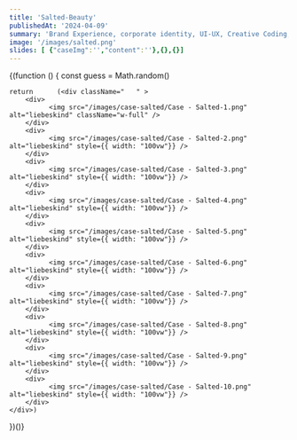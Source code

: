 ```yaml
---
title: 'Salted-Beauty'
publishedAt: '2024-04-09'
summary: 'Brand Experience, corporate identity, UI-UX, Creative Coding, Team lead'
image: '/images/salted.png'
slides: [ {"caseImg":'',"content":''},{},{}]
---
```




{(function () {
  const guess = Math.random()

    return      (<div className="	" >
        <div>
              <img src="/images/case-salted/Case - Salted-1.png" alt="liebeskind" className="w-full" />
        </div>
        <div>
              <img src="/images/case-salted/Case - Salted-2.png" alt="liebeskind" style={{ width: "100vw"}} />
        </div>
        <div>
              <img src="/images/case-salted/Case - Salted-3.png" alt="liebeskind" style={{ width: "100vw"}} />
        </div>
        <div>
              <img src="/images/case-salted/Case - Salted-4.png" alt="liebeskind" style={{ width: "100vw"}} />
        </div>
        <div>
              <img src="/images/case-salted/Case - Salted-5.png" alt="liebeskind" style={{ width: "100vw"}} />
        </div>
        <div>
              <img src="/images/case-salted/Case - Salted-6.png" alt="liebeskind" style={{ width: "100vw"}} />
        </div>
        <div>
              <img src="/images/case-salted/Case - Salted-7.png" alt="liebeskind" style={{ width: "100vw"}} />
        </div>
        <div>
              <img src="/images/case-salted/Case - Salted-8.png" alt="liebeskind" style={{ width: "100vw"}} />
        </div>
        <div>
              <img src="/images/case-salted/Case - Salted-9.png" alt="liebeskind" style={{ width: "100vw"}} />
        </div>
        <div>
              <img src="/images/case-salted/Case - Salted-10.png" alt="liebeskind" style={{ width: "100vw"}} />
        </div>
    </div>)

})()}